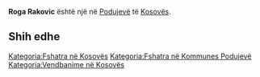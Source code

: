 {{Fshat në Kosovës
 | Emri                = Roga Rakovic
| srp_N_name = Roga Rakovic
| srp_N_FULL_NAME_RO = Roga Rakovic
| srp_N_FULL_NAME_ND_RO = Roga Rakovic
| srp_N_SORT_NAME_RG = RAKOVIC ROGA
| srp_N_FULL_NAME_RG = Rakovic, Roga
| srp_N_FULL_NAME_ND_RG = Rakovic, Roga

 | Emri (Rasa dhanore) = 
 | Figura              = 
 | Shteti              = Kosovo
 | Komuna              = Podujevë
 | Kodi postar         = 
 | Sipërfaqja          = 

 | Popullsia           = 

 | Regj. i popullsisë  = 
 | Dend. e popullsisë  = 
 | Faqja zyrtare       = 
 <!--- Koordinatat ----> 
 | Gjerësia            = 42.7935
 | Gjatësia            = 21.127645
 | Lartësia            = 
}}
'''Roga Rakovic''' është një [[]] në [[Podujevë]] të [[Kosovës]].

<!-- == Gjeografia == -->
<!-- == Historia == -->
<!-- == Demografia == -->
== Shih edhe ==
{{Komuna Podujevë}}
{{Kosovo-Administrata-Cung}}

[[Kategoria:Fshatra në Kosovës]]
[[Kategoria:Fshatra në Kommunes Podujevë]]
[[Kategoria:Vendbanime në Kosovës]]